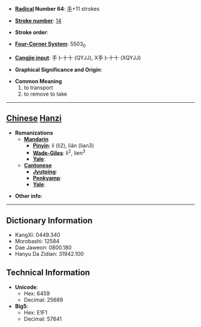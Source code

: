* '''[[Wiktionary:Chinese radical index| Radical]] Number 64''': [[Wiktionary:Chinese radical index 手|手]]+11 strokes

* '''[[Wiktionary:Chinese total strokes index|Stroke number]]''': [[Wiktionary:Chinese total strokes index 14|14]]

* '''Stroke order''': 

* '''[[Wiktionary:Chinese four corner index|Four-Corner System]]''': 5503<sub>0</sub>

* '''[[Wiktionary:Chinese Cangjie index|Cangjie input]]''': 手卜十十 (QYJJ), X手卜十十 (XQYJJ)

* '''Graphical Significance and Origin''': 

* '''Common Meaning'''
*#to transport
*# to remove to take


----

== [[Chinese]] [[Hanzi]] ==

* '''Romanizations'''
** '''[[Mandarin]]'''
*** '''[[Pinyin]]''': lí (li2), liǎn (lian3)
*** '''[[Wade-Giles]]''': li<sup>2</sup>, lien<sup>3</sup>
*** '''[[Yale]]''': 
** '''[[Cantonese]]'''
*** '''[[Jyutping]]''':
*** '''[[Penkyamp]]''': 
*** '''[[Yale]]''': 

* '''Other info''': 

----

== Dictionary Information ==

* KangXi: 0449.340
* Morobashi: 12584
* Dae Jaweon: 0800.180
* Hanyu Da Zidian: 31942.100

== Technical Information ==

* '''Unicode''':
** Hex: 6459
** Decimal: 25689
* '''Big5''':
** Hex: E1F1
** Decimal: 57841